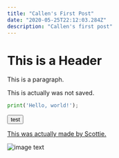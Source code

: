 ```yaml
---
title: "Callen's First Post"
date: "2020-05-25T22:12:03.284Z"
description: "Callen's first post"
---
```


# This is a Header
This is a paragraph.

This is actually was not saved.

```python
print('Hello, world!');
```

<button>test</button>

[This was actually made by Scottie.](http://scottie.is)

![image text](salty_egg.jpg)